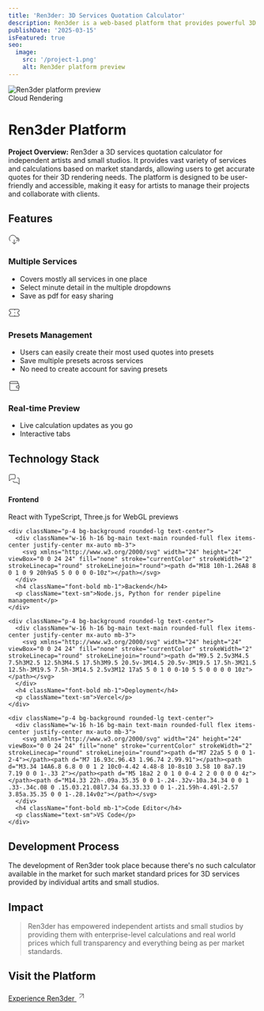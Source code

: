 ```yaml
---
title: 'Ren3der: 3D Services Quotation Calculator'
description: Ren3der is a web-based platform that provides powerful 3D rendering capabilities in the cloud, making high-quality 3D visualization accessible to artists and designers without requiring expensive hardware.
publishDate: '2025-03-15'
isFeatured: true
seo:
  image:
    src: '/project-1.png'
    alt: Ren3der platform preview
---
```


<div className="relative mb-8 rounded-lg overflow-hidden">
  <Image 
    src="/project-1.png" 
    alt="Ren3der platform preview" 
    width={1200} 
    height={675}
    className="w-full object-cover" 
  />
  <div className="absolute inset-0 bg-gradient-to-t from-black/60 to-transparent flex items-end">
    <div className="p-6">
      <span className="bg-main text-main px-3 py-1 rounded-full text-sm font-medium mb-2 inline-block">Cloud Rendering</span>
      <h1 className="text-white text-2xl md:text-3xl font-bold">Ren3der Platform</h1>
    </div>
  </div>
</div>

<div className="prose prose-slate dark:prose-invert mb-8">
  <p className="text-lg font-medium">
    <strong>Project Overview:</strong> Ren3der a 3D services quotation calculator for independent artists and small studios. It provides vast variety of services and calculations based on market standards, allowing users to get accurate quotes for their 3D rendering needs. The platform is designed to be user-friendly and accessible, making it easy for artists to manage their projects and collaborate with clients.
  </p>
</div>

## Features

<div className="grid grid-cols-1 md:grid-cols-2 gap-6 mb-12">
  <div className="bg-muted p-6 rounded-lg">
    <div className="flex items-center mb-4">
      <div className="w-12 h-12 bg-main text-main rounded-full flex items-center justify-center mr-4 flex-shrink-0">
        <svg xmlns="http://www.w3.org/2000/svg" width="24" height="24" viewBox="0 0 24 24" fill="none" stroke="currentColor" strokeWidth="2" strokeLinecap="round" strokeLinejoin="round"><path d="M20 16.2A4.5 4.5 0 0 0 17.5 8h-1.8A7 7 0 1 0 4 14.9"></path><path d="M16 14h2a2 2 0 1 0 0-4h-2"></path><path d="M12 12v9"></path><path d="m8 17 4 4 4-4"></path></svg>
      </div>
      <h3 className="text-xl font-bold">Multiple Services</h3>
    </div>
    <ul className="space-y-2 pl-4">
      <li className="flex items-start">
        <span className="w-1.5 h-1.5 bg-main rounded-full mt-2 mr-2"></span>
        <span>Covers mostly all services in one place</span>
      </li>
      <li className="flex items-start">
        <span className="w-1.5 h-1.5 bg-main rounded-full mt-2 mr-2"></span>
        <span>Select minute detail in the multiple dropdowns</span>
      </li>
      <li className="flex items-start">
        <span className="w-1.5 h-1.5 bg-main rounded-full mt-2 mr-2"></span>
        <span>Save as pdf for easy sharing</span>
      </li>
    </ul>
  </div>
  
  <div className="bg-muted p-6 rounded-lg">
    <div className="flex items-center mb-4">
      <div className="w-12 h-12 bg-main text-main rounded-full flex items-center justify-center mr-4 flex-shrink-0">
        <svg xmlns="http://www.w3.org/2000/svg" width="24" height="24" viewBox="0 0 24 24" fill="none" stroke="currentColor" strokeWidth="2" strokeLinecap="round" strokeLinejoin="round"><path d="M2 9a3 3 0 0 1 0 6v2a2 2 0 0 0 2 2h16a2 2 0 0 0 2-2v-2a3 3 0 0 1 0-6V7a2 2 0 0 0-2-2H4a2 2 0 0 0-2 2Z"></path><path d="M13 5v2"></path><path d="M13 17v2"></path><path d="M13 11v2"></path></svg>
      </div>
      <h3 className="text-xl font-bold">Presets Management</h3>
    </div>
    <ul className="space-y-2 pl-4">
      <li className="flex items-start">
        <span className="w-1.5 h-1.5 bg-main rounded-full mt-2 mr-2"></span>
        <span>Users can easily create their most used quotes into presets</span>
      </li>
      <li className="flex items-start">
        <span className="w-1.5 h-1.5 bg-main rounded-full mt-2 mr-2"></span>
        <span>Save multiple presets across services</span>
      </li>
      <li className="flex items-start">
        <span className="w-1.5 h-1.5 bg-main rounded-full mt-2 mr-2"></span>
        <span>No need to create account for saving presets</span>
      </li>
    </ul>
  </div>
  
  
  <div className="bg-muted p-6 rounded-lg">
    <div className="flex items-center mb-4">
      <div className="w-12 h-12 bg-main text-main rounded-full flex items-center justify-center mr-4 flex-shrink-0">
        <svg xmlns="http://www.w3.org/2000/svg" width="24" height="24" viewBox="0 0 24 24" fill="none" stroke="currentColor" strokeWidth="2" strokeLinecap="round" strokeLinejoin="round"><path d="M21 12V7H5a2 2 0 0 1 0-4h14v4"></path><path d="M3 5v14a2 2 0 0 0 2 2h16v-5"></path><path d="M18 12a2 2 0 0 0 0 4h4v-4Z"></path></svg>
      </div>
      <h3 className="text-xl font-bold">Real-time Preview</h3>
    </div>
    <ul className="space-y-2 pl-4">
      <li className="flex items-start">
        <span className="w-1.5 h-1.5 bg-main rounded-full mt-2 mr-2"></span>
        <span>Live calculation updates as you go</span>
      </li>
      <li className="flex items-start">
        <span className="w-1.5 h-1.5 bg-main rounded-full mt-2 mr-2"></span>
        <span>Interactive tabs</span>
      </li>
    </ul>
  </div>
</div>

## Technology Stack

<div className="bg-muted p-6 rounded-lg mb-8">
  <div className="grid grid-cols-1 md:grid-cols-2 lg:grid-cols-4 gap-6">
    <div className="p-4 bg-background rounded-lg text-center">
      <div className="w-16 h-16 bg-main text-main rounded-full flex items-center justify-center mx-auto mb-3">
        <svg xmlns="http://www.w3.org/2000/svg" width="24" height="24" viewBox="0 0 24 24" fill="none" stroke="currentColor" strokeWidth="2" strokeLinecap="round" strokeLinejoin="round"><path d="M14 9a2 2 0 0 1-2 2H6l-4 4V4c0-1.1.9-2 2-2h8a2 2 0 0 1 2 2v5Z"></path><path d="M18 9h2a2 2 0 0 1 2 2v11l-4-4h-6a2 2 0 0 1-2-2v-1"></path></svg>
      </div>
      <h4 className="font-bold mb-1">Frontend</h4>
      <p className="text-sm">React with TypeScript, Three.js for WebGL previews</p>
    </div>
    
    <div className="p-4 bg-background rounded-lg text-center">
      <div className="w-16 h-16 bg-main text-main rounded-full flex items-center justify-center mx-auto mb-3">
        <svg xmlns="http://www.w3.org/2000/svg" width="24" height="24" viewBox="0 0 24 24" fill="none" stroke="currentColor" strokeWidth="2" strokeLinecap="round" strokeLinejoin="round"><path d="M18 10h-1.26A8 8 0 1 0 9 20h9a5 5 0 0 0 0-10z"></path></svg>
      </div>
      <h4 className="font-bold mb-1">Backend</h4>
      <p className="text-sm">Node.js, Python for render pipeline management</p>
    </div>
    
    <div className="p-4 bg-background rounded-lg text-center">
      <div className="w-16 h-16 bg-main text-main rounded-full flex items-center justify-center mx-auto mb-3">
        <svg xmlns="http://www.w3.org/2000/svg" width="24" height="24" viewBox="0 0 24 24" fill="none" stroke="currentColor" strokeWidth="2" strokeLinecap="round" strokeLinejoin="round"><path d="M9.5 2.5v3M4.5 7.5h3M2.5 12.5h3M4.5 17.5h3M9.5 20.5v-3M14.5 20.5v-3M19.5 17.5h-3M21.5 12.5h-3M19.5 7.5h-3M14.5 2.5v3M12 17a5 5 0 1 0 0-10 5 5 0 0 0 0 10z"></path></svg>
      </div>
      <h4 className="font-bold mb-1">Deployment</h4>
      <p className="text-sm">Vercel</p>
    </div>
    
    <div className="p-4 bg-background rounded-lg text-center">
      <div className="w-16 h-16 bg-main text-main rounded-full flex items-center justify-center mx-auto mb-3">
        <svg xmlns="http://www.w3.org/2000/svg" width="24" height="24" viewBox="0 0 24 24" fill="none" stroke="currentColor" strokeWidth="2" strokeLinecap="round" strokeLinejoin="round"><path d="M7 22a5 5 0 0 1-2-4"></path><path d="M7 16.93c.96.43 1.96.74 2.99.91"></path><path d="M3.34 14A6.8 6.8 0 0 1 2 10c0-4.42 4.48-8 10-8s10 3.58 10 8a7.19 7.19 0 0 1-.33 2"></path><path d="M5 18a2 2 0 1 0 0-4 2 2 0 0 0 0 4z"></path><path d="M14.33 22h-.09a.35.35 0 0 1-.24-.32v-10a.34.34 0 0 1 .33-.34c.08 0 .15.03.21.08l7.34 6a.33.33 0 0 1-.21.59h-4.49l-2.57 3.85a.35.35 0 0 1-.28.14v0z"></path></svg>
      </div>
      <h4 className="font-bold mb-1">Code Editor</h4>
      <p className="text-sm">VS Code</p>
    </div>
  </div>
</div>

## Development Process

<div className="prose prose-slate dark:prose-invert mb-8">
  <p>The development of Ren3der took place because there's no such calculator available in the market for such market standard prices for 3D services provided by individual artits and small studios. </p>
</div>

## Impact

<div className="bg-muted p-6 rounded-lg mb-8">
  <blockquote className="border-l-4 border-main pl-4 italic">
    <p>Ren3der has empowered independent artists and small studios by providing them with enterprise-level calculations and real world prices which full transparency and everything being as per market standards.</p>
  </blockquote>
</div>

<div className="bg-gradient-to-r from-main/20 to-main/10 p-6 rounded-lg mb-8 text-center">
  <h2 className="text-2xl font-bold mb-4">Visit the Platform</h2>
  <a href="https://ren3der.vercel.app/" target="_blank" className="inline-flex items-center px-6 py-3 bg-main text-main rounded-lg hover:opacity-90 transition-opacity">
    <span className="font-bold mr-2">Experience Ren3der</span>
    <svg xmlns="http://www.w3.org/2000/svg" width="20" height="20" viewBox="0 0 24 24" fill="none" stroke="currentColor" strokeWidth="2" strokeLinecap="round" strokeLinejoin="round"><line x1="7" y1="17" x2="17" y2="7"></line><polyline points="7 7 17 7 17 17"></polyline></svg>
  </a>
</div>